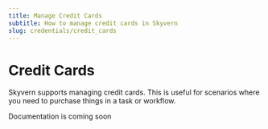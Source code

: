 ```yaml
---
title: Manage Credit Cards
subtitle: How to manage credit cards in Skyvern
slug: credentials/credit_cards
---
```


# Credit Cards

Skyvern supports managing credit cards. This is useful for scenarios where you need to purchase things in a task or workflow.

Documentation is coming soon
